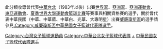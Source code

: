 此分類收錄曾代表[[中華台北女子籃球代表隊|中華台北]]（1983年以後）出賽[[女子世界盃籃球賽|世界盃]]、[[女子亞洲盃籃球賽|亞洲盃]]、[[亞洲運動會籃球比賽|亞洲運動會]]、[[東亞運動會|東亞運動會]]、[[夏季世界大學運動會籃球比賽|夏季世界大學運動會籃球比賽]]等賽事與相關資格賽的選手，關於曾代表中華民國（中華、中華藍、中華白、光華、大專明星）出賽[[威廉瓊斯盃|威廉瓊斯盃]]的選手請參見[[:Category:威廉瓊斯盃中華民國女子籃球代表隊選手|:Category:威廉瓊斯盃中華民國女子籃球代表隊選手]]。

[[Category:台灣女子籃球運動員|Category:台灣女子籃球運動員]]
[[Category:中華台北女子籃球代表隊|Category:中華台北女子籃球代表隊]]
[[Category:中華台北籃球代表隊選手|+]]
[[Category:中華民國女子籃球代表隊選手|]]
